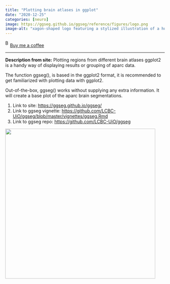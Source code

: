 ```yaml
---
title: "Plotting brain atlases in ggplot"
date: "2020-12-25"
categories: [neuro]
image: https://ggseg.github.io/ggseg/reference/figures/logo.png
image-alt: "xagon-shaped logo featuring a stylized illustration of a human brain hemisphere divided into brightly colored anatomical regions. The regions are distinctly segmented with bold, contrasting colors. Below the illustration, the text ggseg is written, indicating the R package for brain region visualization. The background is light gray with a dark gray border around the hexagon."
---
```


<link href="https://fonts.googleapis.com/css?family=Cookie" rel="stylesheet"><a class="bmc-button" target="_blank" href="https://www.buymeacoffee.com/JoscelinRocha">![Buy me a coffee](https://cdn.buymeacoffee.com/buttons/bmc-new-btn-logo.svg){alt="Buy me a coffee" width="15" height="21"}Buy me a coffee</a>

------------------------------------------------------------------------

**Description from site:** Plotting regions from different brain atlases ggplot2 is a handy way of displaying results or grouping of aparc data.

The function ggseg(), is based in the ggplot2 format, it is recommended to get familiarized with plotting data with ggplot2.

Out-of-the-box, ggseg() works without supplying any extra information. It will create a base plot of the aparc brain segmentations.

1.  Link to site: <https://ggseg.github.io/ggseg/>
2.  Link to ggseg vignette: <https://github.com/LCBC-UiO/ggseg/blob/master/vignettes/ggseg.Rmd>
3.  Link to ggseg repo: <https://github.com/LCBC-UiO/ggseg>

![](https://ggseg.github.io/ggseg/reference/figures/logo.png){fig-alt="xagon-shaped logo featuring a stylized illustration of a human brain hemisphere divided into brightly colored anatomical regions. The regions are distinctly segmented with bold, contrasting colors. Below the illustration, the text \"ggseg\" is written, indicating the R package for brain region visualization. The background is light gray with a dark gray border around the hexagon." width="474"}
